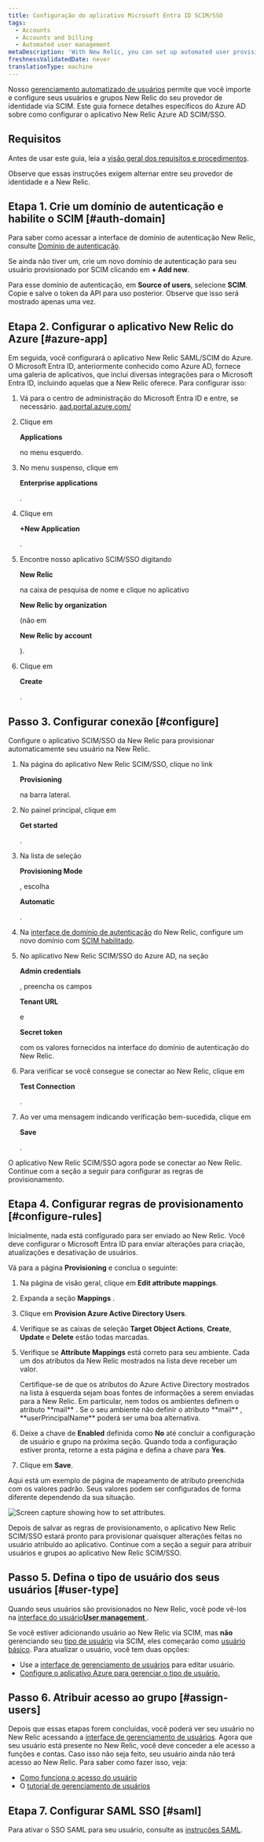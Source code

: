 ```yaml
---
title: Configuração do aplicativo Microsoft Entra ID SCIM/SSO
tags:
  - Accounts
  - Accounts and billing
  - Automated user management
metaDescription: 'With New Relic, you can set up automated user provisioning and management for Azure Active Directory (AD) SSO.'
freshnessValidatedDate: never
translationType: machine
---
```



Nosso [gerenciamento automatizado de usuários](/docs/accounts/accounts/automated-user-management/automated-user-provisioning-single-sign) permite que você importe e configure seus usuários e grupos New Relic do seu provedor de identidade via SCIM. Este guia fornece detalhes específicos do Azure AD sobre como configurar o aplicativo New Relic Azure AD SCIM/SSO.

## Requisitos

Antes de usar este guia, leia a [visão geral dos requisitos e procedimentos](/docs/assign-users-automated-provisioning-allow-single-sign#requirements).

Observe que essas instruções exigem alternar entre seu provedor de identidade e a New Relic.

## Etapa 1. Crie um domínio de autenticação e habilite o SCIM [#auth-domain]

Para saber como acessar a interface de domínio de autenticação New Relic, consulte [Domínio de autenticação](/docs/accounts/accounts-billing/new-relic-one-user-management/authentication-domains-saml-sso-scim-more/#ui).

Se ainda não tiver um, crie um novo domínio de autenticação para seu usuário provisionado por SCIM clicando em <DNT>**+ Add new**</DNT>.

Para esse domínio de autenticação, em <DNT>**Source of users**</DNT>, selecione <DNT>**SCIM**</DNT>. Copie e salve o token da API para uso posterior. Observe que isso será mostrado apenas uma vez.

## Etapa 2. Configurar o aplicativo New Relic do Azure [#azure-app]

Em seguida, você configurará o aplicativo New Relic SAML/SCIM do Azure. O Microsoft Entra ID, anteriormente conhecido como Azure AD, fornece uma galeria de aplicativos, que inclui diversas integrações para o Microsoft Entra ID, incluindo aquelas que a New Relic oferece. Para configurar isso:

1. Vá para o centro de administração do Microsoft Entra ID e entre, se necessário. [aad.portal.azure.com/](https://aad.portal.azure.com/)

2. Clique em

   <DNT>**Applications**</DNT>

   no menu esquerdo.

3. No menu suspenso, clique em

   <DNT>**Enterprise applications**</DNT>

   .

4. Clique em

   <DNT>**+New Application**</DNT>

   .

5. Encontre nosso aplicativo SCIM/SSO digitando

   <DNT>**New Relic**</DNT>

   na caixa de pesquisa de nome e clique no aplicativo

   <DNT>**New Relic by organization**</DNT>

   (não em

   <DNT>**New Relic by account**</DNT>

   ).

6. Clique em

   <DNT>**Create**</DNT>

   .

## Passo 3. Configurar conexão [#configure]

Configure o aplicativo SCIM/SSO da New Relic para provisionar automaticamente seu usuário na New Relic.

1. Na página do aplicativo New Relic SCIM/SSO, clique no link

   <DNT>**Provisioning**</DNT>

   na barra lateral.

2. No painel principal, clique em

   <DNT>**Get started**</DNT>

   .

3. Na lista de seleção

   <DNT>**Provisioning Mode**</DNT>

   , escolha

   <DNT>**Automatic**</DNT>

   .

4. Na [interface de domínio de autenticação](/docs/accounts/accounts-billing/new-relic-one-user-management/authentication-domains-saml-sso-scim-more) do New Relic, configure um novo domínio com [SCIM habilitado](/docs/accounts/accounts-billing/new-relic-one-user-management/authentication-domains-saml-sso-scim-more#source-users).

5. No aplicativo New Relic SCIM/SSO do Azure AD, na seção

   <DNT>**Admin credentials**</DNT>

   , preencha os campos

   <DNT>**Tenant URL**</DNT>

   e

   <DNT>**Secret token**</DNT>

   com os valores fornecidos na interface do domínio de autenticação do New Relic.

6. Para verificar se você consegue se conectar ao New Relic, clique em

   <DNT>**Test Connection**</DNT>

   .

7. Ao ver uma mensagem indicando verificação bem-sucedida, clique em

   <DNT>**Save**</DNT>

   .

O aplicativo New Relic SCIM/SSO agora pode se conectar ao New Relic. Continue com a seção a seguir para configurar as regras de provisionamento.

## Etapa 4. Configurar regras de provisionamento [#configure-rules]

Inicialmente, nada está configurado para ser enviado ao New Relic. Você deve configurar o Microsoft Entra ID para enviar alterações para criação, atualizações e desativação de usuários.

Vá para a página <DNT>**Provisioning**</DNT> e conclua o seguinte:

1. Na página de visão geral, clique em <DNT>**Edit attribute mappings**</DNT>.

2. Expanda a seção <DNT>**Mappings**</DNT> .

3. Clique em <DNT>**Provision Azure Active Directory Users**</DNT>.

4. Verifique se as caixas de seleção <DNT>**Target Object Actions**</DNT>, <DNT>**Create**</DNT>, <DNT>**Update**</DNT> e <DNT>**Delete**</DNT> estão todas marcadas.

5. Verifique se <DNT>**Attribute Mappings**</DNT> está correto para seu ambiente. Cada um dos atributos da New Relic mostrados na lista deve receber um valor.

   <Callout variant="tip">
     Certifique-se de que os atributos do Azure Active Directory mostrados na lista à esquerda sejam boas fontes de informações a serem enviadas para a New Relic. Em particular, nem todos os ambientes definem o atributo <DNT>**mail**</DNT> . Se o seu ambiente não definir o atributo <DNT>**mail**</DNT> , <DNT>**userPrincipalName**</DNT> poderá ser uma boa alternativa.
   </Callout>

6. Deixe a chave de <DNT>**Enabled**</DNT> definida como <DNT>**No**</DNT> até concluir a configuração de usuário e grupo na próxima seção. Quando toda a configuração estiver pronta, retorne a esta página e defina a chave para <DNT>**Yes**</DNT>.

7. Clique em <DNT>**Save**</DNT>.

Aqui está um exemplo de página de mapeamento de atributo preenchida com os valores padrão. Seus valores podem ser configurados de forma diferente dependendo da sua situação.

<img
  title="Azure_AD_Provisioning_Attribute_Mapping.png"
  alt="Screen capture showing how to set attributes."
  src={accountsAzureADAttributeMapping}
/>

Depois de salvar as regras de provisionamento, o aplicativo New Relic SCIM/SSO estará pronto para provisionar quaisquer alterações feitas no usuário atribuído ao aplicativo. Continue com a seção a seguir para atribuir usuários e grupos ao aplicativo New Relic SCIM/SSO.

## Passo 5. Defina o tipo de usuário dos seus usuários [#user-type]

Quando seus usuários são provisionados no New Relic, você pode vê-los na [interface do usuário<DNT>**User management**</DNT> ](/docs/accounts/accounts-billing/new-relic-one-user-management/user-management-ui-and-tasks#where).

Se você estiver adicionando usuário ao New Relic via SCIM, mas **não** gerenciando seu [tipo de usuário](/docs/accounts/accounts-billing/new-relic-one-user-management/user-type) via SCIM, eles começarão como [usuário básico](/docs/accounts/accounts-billing/new-relic-one-user-management/user-type). Para atualizar o usuário, você tem duas opções:

* Use a [interface de gerenciamento de usuários](/docs/accounts/accounts-billing/new-relic-one-user-management/user-management-ui-and-tasks#edit-user-type) para editar usuário.
* [Configure o aplicativo Azure para gerenciar o tipo de usuário.](/docs/accounts/accounts-billing/new-relic-one-user-management/authentication-domains-saml-sso-scim-more/#manage-user-type-scim)

## Passo 6. Atribuir acesso ao grupo [#assign-users]

Depois que essas etapas forem concluídas, você poderá ver seu usuário no New Relic acessando a [interface de gerenciamento de usuários](/docs/accounts/accounts-billing/new-relic-one-user-management/user-management-ui-and-tasks#where). Agora que seu usuário está presente no New Relic, você deve conceder a ele acesso a funções e contas. Caso isso não seja feito, seu usuário ainda não terá acesso ao New Relic. Para saber como fazer isso, veja:

* [Como funciona o acesso do usuário](/docs/accounts/accounts-billing/new-relic-one-user-management/user-management-concepts#understand-concepts)
* O [tutorial de gerenciamento de usuários](/docs/accounts/accounts-billing/new-relic-one-user-management/tutorial-add-new-user-groups-roles-new-relic-one-user-model/)

## Etapa 7. Configurar SAML SSO [#saml]

Para ativar o SSO SAML para seu usuário, consulte as [instruções SAML](/docs/accounts/accounts-billing/new-relic-one-user-management/authentication-domains-saml-sso-scim-more/#authentication).